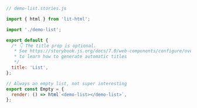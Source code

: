 ```js
// demo-list.stories.js

import { html } from 'lit-html';

import './demo-list';

export default {
  /* 👇 The title prop is optional.
   * See https://storybook.js.org/docs/7.0/web-components/configure/overview#configure-story-loading
   * to learn how to generate automatic titles
   */
  title: 'List',
};

// Always an empty list, not super interesting
export const Empty = {
  render: () => html`<demo-list></demo-list>`,
};
```